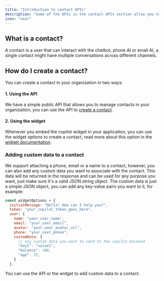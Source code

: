 ```yaml
---
title: "Introduction to contact APIs"
description: "Some of the APIs in the contact APIs section allow you to create, list, and delete contacts."
icon: "user"
---
```



## What is a contact?

A contact is a user that can interact with the chatbot, phone AI or email AI, a single contact might have multiple conversations across different channels.


## How do I create a contact?

You can create a contact in your organization in two ways:

#### 1. Using the API
We have a simple public API that allows you to manage contacts in your organization, you can use the API to [create a contact](/api-reference/contacts/create).

#### 2. Using the widget
Whenever you embed the copilot widget in your application, you can use the widget options to create a contact, read more about this option in the [widget documentation](/widget/embed#identifying-chat-users-contacts).


### Adding custom data to a contact

We support attaching a phone, email or a name to a contact, however, you can also add any custom data you want to associate with the contact. This data will be returned in the response and can be used for any purpose you want, just make sure it's a valid JSON string object.
The custom data is just a simple JSON object, you can add any key-value pairs you want to it, for example:

```jsx
const widgetOptions = {
  initialMessage: "Hello! How can I help you?",
  token: "your_copilot_token_goes_here",
  user: {
    name: "your_user_name",
    email: "your_user_email",
    avatar: "your_user_avatar_url",
    phone: "your_user_phone",
    customData: {
      // any custom data you want to send to the copilot backend 
      "key1": "value1",
      "balance": 100,
      "age": 25,
    }
  },
```

You can use the API or the widget to add custom data to a contact.